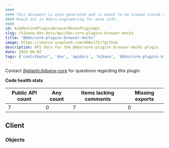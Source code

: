 ```yaml
---
####
#### This document is auto-generated and is meant to be viewed inside our experimental, new docs system.
#### Reach out in #docs-engineering for more info.
####
id: kibKbnCorePluginsBrowserMocksPluginApi
slug: /kibana-dev-docs/api/kbn-core-plugins-browser-mocks
title: "@kbn/core-plugins-browser-mocks"
image: https://source.unsplash.com/400x175/?github
description: API docs for the @kbn/core-plugins-browser-mocks plugin
date: 2025-08-02
tags: ['contributor', 'dev', 'apidocs', 'kibana', '@kbn/core-plugins-browser-mocks']
---
```




Contact [@elastic/kibana-core](https://github.com/orgs/elastic/teams/kibana-core) for questions regarding this plugin.

**Code health stats**

| Public API count  | Any count | Items lacking comments | Missing exports |
|-------------------|-----------|------------------------|-----------------|
| 7 | 0 | 7 | 0 |

## Client

### Objects
<DocDefinitionList data={kbnCorePluginsBrowserMocksObj.client.objects}/>


